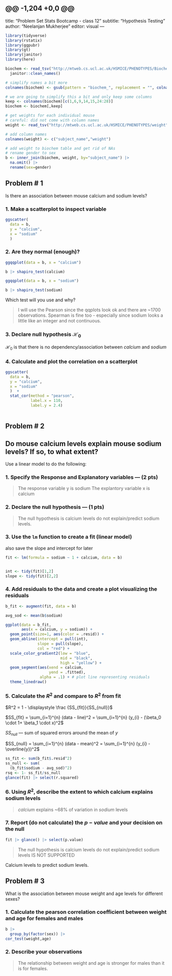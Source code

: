 @@ -1,204 +0,0 @@
---
title: "Problem Set Stats Bootcamp - class 12"
subtitle: "Hypothesis Testing"
author: "Neelanjan Mukherjee"
editor: visual
---

```r
library(tidyverse)
library(rstatix)
library(ggpubr)
library(gt)
library(janitor)
library(here)
```

```r
biochem <- read_tsv("http://mtweb.cs.ucl.ac.uk/HSMICE/PHENOTYPES/Biochemistry.txt", show_col_types = FALSE) |>
  janitor::clean_names()

# simplify names a bit more
colnames(biochem) <- gsub(pattern = "biochem_", replacement = "", colnames(biochem))

# we are going to simplify this a bit and only keep some columns
keep <- colnames(biochem)[c(1,6,9,14,15,24:28)]
biochem <- biochem[,keep]

# get weights for each individual mouse
# careful: did not come with column names
weight <- read_tsv("http://mtweb.cs.ucl.ac.uk/HSMICE/PHENOTYPES/weight", col_names = F, show_col_types = FALSE)

# add column names
colnames(weight) <- c("subject_name","weight")

# add weight to biochem table and get rid of NAs
# rename gender to sex
b <- inner_join(biochem, weight, by="subject_name") |> 
  na.omit() |>
  rename(sex=gender)


```

## Problem \# 1

Is there an association between mouse calcium and sodium levels?

### 1. Make a scatterplot to inspect variable

```r

ggscatter(
  data = b,
  y = "calcium",
  x = "sodium"
  )

```

### 2. Are they normal (enough)?

```r
ggqqplot(data = b, x = "calcium")

b |> shapiro_test(calcium)

ggqqplot(data = b, x = "sodium")

b |> shapiro_test(sodium)
```

Which test will you use and why?

> I will use the Pearson since the qqplots look ok and there are \~1700 observations. Spearman is fine too - especially since sodium looks a little like an integer and not continuous.

### 3. Declare null hypothesis $\mathcal{H}_0$

$\mathcal{H}_0$ is that there is no dependency/association between $calcium$ and  $sodium$

### 4. Calculate and plot the correlation on a scatterplot

```r
ggscatter(
  data = b,
  y = "calcium",
  x = "sodium"
  )  + 
  stat_cor(method = "pearson",
           label.x = 110,
           label.y = 2.4)
  
```




## Problem \# 2

## Do mouse calcium levels explain mouse sodium levels? If so, to what extent?   

Use a linear model to do the following:  

### 1. Specify the Response and Explanatory variables --- (2 pts)  

> The response variable y is sodium
> The explantory variable x is calcium


### 2. Declare the null hypothesis --- (1 pts)

> The null hypothesis is calcium levels do not explain/predict sodium levels.

### 3. Use the `lm` function to create a fit (linear model) 


also save the slope and intercept for later

```r

fit <- lm(formula = sodium ~ 1 + calcium, data = b)


int <- tidy(fit)[1,2]
slope <- tidy(fit)[2,2]

```

### 4. Add residuals to the data and create a plot visualizing the residuals

```r
b_fit <- augment(fit, data = b)

avg_sod <- mean(b$sodium)

ggplot(data = b_fit,
       aes(x = calcium, y = sodium)) +
  geom_point(size=1, aes(color = .resid)) + 
  geom_abline(intercept = pull(int),
              slope = pull(slope),
              col = "red") +
  scale_color_gradient2(low = "blue", 
                        mid = "black",
                        high = "yellow") + 
  geom_segment(aes(xend = calcium,
                   yend = .fitted),
               alpha = .1) + # plot line representing residuals
  theme_linedraw()

```

### 5. Calculate the $R^2$ and compare to $R^2$ from fit

$R^2 = 1 - \displaystyle \frac {SS_{fit}}{SS_{null}}$

$SS_{fit} = \sum_{i=1}^{n} (data - line)^2 = \sum_{i=1}^{n} (y_{i} - (\beta_0 \cdot 1+ \beta_1 \cdot x)^2$

$SS_{null}$ — sum of squared errors around the mean of $y$

$SS_{null} = \sum_{i=1}^{n} (data - mean)^2 = \sum_{i=1}^{n} (y_{i} - \overline{y})^2$


  

```r
ss_fit <- sum(b_fit$.resid^2)
ss_null <- sum(
  (b_fit$sodium - avg_sod)^2) 
rsq <- 1- ss_fit/ss_null
glance(fit) |> select(r.squared)
```


### 6. Using $R^2$, describe the extent to which calcium explains sodium levels

> $calcium$ explains ~68% of variation in  $sodium$ levels  

### 7. Report (do not calculate) the $p-value$ and your decision on the null

```r
fit |> glance() |> select(p.value)

```

> The null hypothesis is calcium levels do not explain/predict sodium levels IS NOT SUPPORTED

Calcium levels to predict sodium levels.

## Problem \# 3

What is the association between mouse weight and age levels for different sexes?


### 1. Calculate the pearson correlation coefficient between weight and age for females and males

```r
b |> 
  group_by(factor(sex)) |>
cor_test(weight,age)

```

### 2. Describe your observations

> The relationship between weight and age is stronger for males than it is for females.